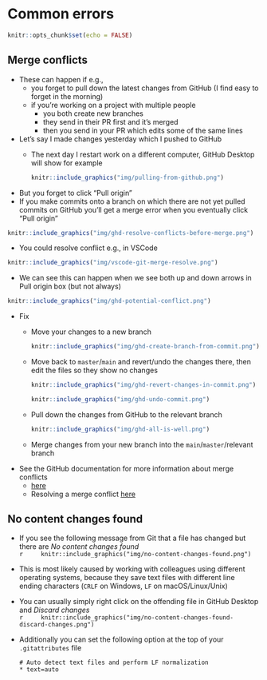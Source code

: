 # Common errors

```r
knitr::opts_chunk$set(echo = FALSE)
```

## Merge conflicts

* These can happen if e.g., 
  - you forget to pull down the latest changes from GitHub (I find easy to forget in the morning)
  - if you're working on a project with multiple people
    - you both create new branches
    - they send in their PR first and it's merged
    - then you send in your PR which edits some of the same lines
* Let's say I made changes yesterday which I pushed to GitHub
  - The next day I restart work on a different computer, GitHub Desktop will show for example  
    ```r
    knitr::include_graphics("img/pulling-from-github.png")
    ```  
- But you forget to click "Pull origin"
- If you make commits onto a branch on which there are not yet pulled commits on GitHub you'll get a merge error when you eventually click "Pull origin"  
```r
knitr::include_graphics("img/ghd-resolve-conflicts-before-merge.png")
```  
- You could resolve conflict e.g., in VSCode  
```r
knitr::include_graphics("img/vscode-git-merge-resolve.png")
```  
- We can see this can happen when we see both up and down arrows in Pull origin box (but not always)  
```r
knitr::include_graphics("img/ghd-potential-conflict.png")
```  
* Fix
  - Move your changes to a new branch  
    ```r
    knitr::include_graphics("img/ghd-create-branch-from-commit.png")
    ```  
  - Move back to `master`/`main` and revert/undo the changes there, then edit the files so they show no changes  
    ```r
    knitr::include_graphics("img/ghd-revert-changes-in-commit.png")
    ```  
    
    ```r
    knitr::include_graphics("img/ghd-undo-commit.png")
    ```  
  - Pull down the changes from GitHub to the relevant branch  
    ```r
    knitr::include_graphics("img/ghd-all-is-well.png")
    ```  
  - Merge changes from your new branch into the `main`/`master`/relevant branch
- See the GitHub documentation for more information about merge conflicts
  - [here](https://docs.github.com/en/github/collaborating-with-pull-requests/addressing-merge-conflicts/about-merge-conflicts)
  - Resolving a merge conflict [here](https://docs.github.com/en/github/collaborating-with-pull-requests/addressing-merge-conflicts/resolving-a-merge-conflict-on-github)

## No content changes found

- If you see the following message from Git that a file has changed but there are *No content changes found*  
    ```r
    knitr::include_graphics("img/no-content-changes-found.png")
    ```

- This is most likely caused by working with colleagues using different operating systems, because they save text files with different line ending characters (`CRLF` on Windows, `LF` on macOS/Linux/Unix)

- You can usually simply right click on the offending file in GitHub Desktop and *Discard changes*  
    ```r
    knitr::include_graphics("img/no-content-changes-found-discard-changes.png")
    ```  
- Additionally you can set the following option at the top of your `.gitattributes` file

    ```  
    # Auto detect text files and perform LF normalization
    * text=auto
    ```  
